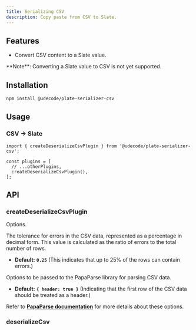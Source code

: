 ```yaml
---
title: Serializing CSV
description: Copy paste from CSV to Slate.
---
```


<ComponentPreview name="playground-demo" id="deserializecsv" />

<PackageInfo>

## Features

- Convert CSV content to a Slate value.

<Callout className="my-4">
  **Note**: Converting a Slate value to CSV is not yet supported.
</Callout>

</PackageInfo>

## Installation

```bash
npm install @udecode/plate-serializer-csv
```

## Usage

### CSV -> Slate

```tsx
import { createDeserializeCsvPlugin } from '@udecode/plate-serializer-csv';

const plugins = [
  // ...otherPlugins,
  createDeserializeCsvPlugin(),
];
```

## API

### createDeserializeCsvPlugin

<APIAttributes>

Options.

<APIItem name="errorTolerance" type="number" optional>

The tolerance for errors in the CSV data, represented as a percentage in decimal form. This value is calculated as the ratio of errors to the total number of rows.

- **Default:** **`0.25`** (This indicates that up to 25% of the rows can contain errors.)

</APIItem>
<APIItem name="parseOptions" type="ParseConfig" optional>

Options to be passed to the PapaParse library for parsing CSV data.

- **Default:** **`{ header: true }`** (Indicating that the first row of the CSV data should be treated as a header.)

Refer to **[PapaParse documentation](https://www.papaparse.com/docs#config)** for more details about these options.

</APIItem>
</APIAttributes>

### deserializeCsv
